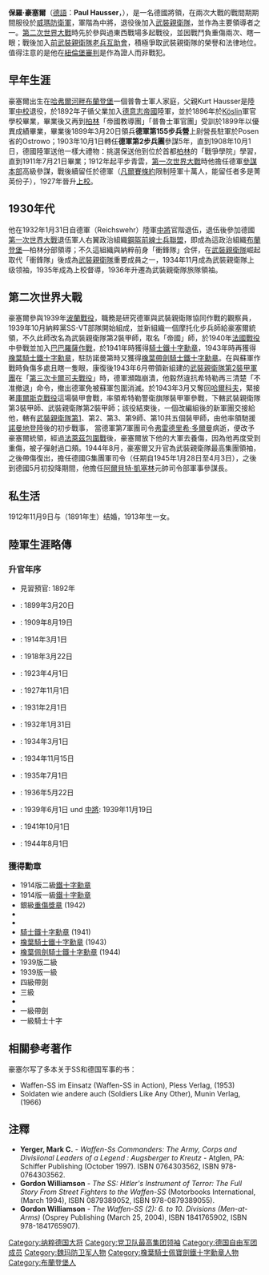 {{Infobox Military Person
|name=保羅·豪塞爾
|lived=1880年10月7日—1972年12月21日
|image=[[File:Bundesarchiv_Bild_146-1973-122-16,_Paul_Hausser.jpg|250px]]
|caption=1943年的保羅·豪塞爾
|placeofbirth=[[德意志帝國|德國]][[普魯士王國|普魯士]][[布蘭登堡省|布蘭登堡省]][[哈弗爾河畔布蘭登堡|布蘭登堡市]]
|placeofdeath=[[西德|西德]][[巴登－符騰堡|巴登－符騰堡]][[路德維希堡|路德維希堡]]
|nickname= 爸爸（Papa）
|allegiance={{flagicon|German Empire}} [[德意志帝國|德意志帝國]]（至1918年）<br>{{flagicon|Germany}} [[威瑪共和|威瑪共和]]（至1933年）<br>{{flagicon|Nazi Germany}} [[納粹德國|納粹德國]]
|branch=[[武裝親衛隊|武裝親衛隊]]
|serviceyears=1892年至1945年
|rank=親衛隊最高集團領袖兼武裝親衛隊大將
|commands=[[親衛隊第2師|親衛隊第2師]]<br>德軍第7軍團
|unit=
|battles=[[第一次世界大戰|第一次世界大戰]]<br>[[第二次世界大戰|第二次世界大戰]]
|awards=[[鐵十字勳章|橡葉帶劍騎士鐵十字勳章]]
|laterwork=}}

'''保羅·豪塞爾'''（[[德語|德語]]：'''Paul Hausser'''，{{bd|1880年|10月7日|1972年|12月21日}}），是一名德國將領，在兩次大戰的戰間期期間服役於[[威瑪防衛軍|威瑪防衛軍]]，軍階為中將，退役後加入[[武裝親衛隊|武裝親衛隊]]，並作為主要領導者之一。[[第二次世界大戰|第二次世界大戰]]時先於參與過東西戰場多起戰役，並因戰鬥負重傷兩次、瞎一眼；戰後加入[[HIAG|前武裝親衛隊老兵互助會]]，積極爭取武裝親衛隊的榮譽和法律地位。值得注意的是他在[[紐倫堡審判|紐倫堡審判]]是作為證人而非戰犯。

==早年生涯==
豪塞爾出生在[[哈弗爾河畔布蘭登堡|哈弗爾河畔布蘭登堡]]一個普魯士軍人家庭，父親Kurt Hausser是陸軍[[中校|中校]]退役，於1892年子循父業加入[[德意志帝國|德意志帝國]]陸軍，並於1896年於[[Köslin|Köslin]]軍官學校畢業，畢業後又再到[[柏林|柏林]]「帝國教導團」「普魯士軍官團」受訓於1899年以優異成績畢業，畢業後1899年3月20日領兵'''德軍第155步兵營'''上尉營長駐軍於Posen省的Ostrowo；1903年10月1日轉任'''德軍第2步兵團'''參謀5年，直到1908年10月1日，德國陸軍送他一樣大禮物：挑選保送他到位於首都[[柏林|柏林]]的「戰爭學院」學習，直到1911年7月21日畢業；1912年起平步青雲，[[第一次世界大戰|第一次世界大戰]]時他擔任德軍[[參謀本部|參謀本部]]高級參謀，戰後續留任於德軍（[[凡爾賽條約|凡爾賽條約]]限制陸軍十萬人，能留任者多是菁英份子），1927年晉升[[上校|上校]]。

==1930年代==

他在1932年1月31日自德軍（Reichswehr）陸軍[[中將|中將]]官階退伍，退伍後參加德國[[第一次世界大戰|第一次世界大戰]]退伍軍人右翼政治組織[[鋼盔前線士兵聯盟|鋼盔前線士兵聯盟]]，即成為這政治組織[[布蘭登堡|布蘭登堡]]—柏林分部領導；不久這組織與納粹前身「衝鋒隊」合併，在[[武裝親衛隊|武裝親衛隊]]崛起取代「衝鋒隊」後成為[[武裝親衛隊|武裝親衛隊]]重要成員之一，1934年11月成為武裝親衛隊上级领袖，1935年成為上校督導，1936年升遷為武裝親衛隊旅隊領袖。

==第二次世界大戰==
豪塞爾參與1939年[[波蘭戰役|波蘭戰役]]，職務是研究德軍與武裝親衛隊協同作戰的觀察員，1939年10月納粹黨SS-VT部隊開始組成，並新組織一個摩托化步兵師給豪塞爾統領，不久此師改名為武裝親衛隊第2裝甲師，取名「帝國」師，於1940年[[法國戰役|法國戰役]]中參戰並加入[[巴巴羅薩作戰|巴巴羅薩作戰]]，於1941年時獲得[[騎士鐵十字勳章|騎士鐵十字勳章]]，1943年時再獲得[[騎士鐵十字勳章#橡葉騎士鐵十字勳章|橡葉騎士鐵十字勳章]]，駐防諾曼第時又獲得[[騎士鐵十字勳章#橡葉帶劍騎士鐵十字勳章|橡葉帶劍騎士鐵十字勳章]]。在與蘇軍作戰時負傷多處且瞎一隻眼，康復後1943年6月帶領新組建的[[親衛隊第二軍|武裝親衛隊第2裝甲軍團]]在「[[第三次卡爾可夫戰役|第三次卡爾可夫戰役]]」時，德軍瀕臨崩潰，他毅然違抗希特勒再三清楚「不准撤退」命令，撤出德軍免被蘇軍包圍消滅。於1943年3月又奪回[[哈爾科夫|哈爾科夫]]，緊接著[[庫爾斯克戰役|庫爾斯克戰役]]這場裝甲會戰，率領希特勒警衛旗隊裝甲軍參戰，下轄武裝親衛隊第3裝甲師、武裝親衛隊第2裝甲師；該役結束後，一個改編組後的新軍團交接給他，轄有[[親衛隊第1師|武裝親衛隊第1]]、第2、第3、第9師、第10共五個裝甲師，由他率領馳援[[諾曼地登陸|諾曼地登陸]]後的初步戰事， 當德軍第7軍團司令[[弗雷德里希·多爾曼|弗雷德里希·多爾曼]]病逝，便改予豪塞爾統領，經過[[法萊茲包圍戰|法萊茲包圍戰]]後，豪塞爾放下他的大軍去養傷，因為他再度受到重傷，被子彈射過口頰。1944年8月，豪塞爾又升官為武裝親衛隊最高集團領袖，之後帶傷復出，擔任德國G集團軍司令（任期自1945年1月28日至4月3日），之後到德國5月初投降期間，他擔任[[阿爾貝特·凱塞林|阿爾貝特·凱塞林]]元帥司令部軍事參謀長。

==私生活==

1912年11月9日与{{lang|de|Elisabeth Gérard}}（1891年生）结婚，1913年生一女。

==陸軍生涯略傳==
===升官年序===

* 見習預官{{lang|de|Kadet}}: 1892年
* {{lang|de|SS-Leutnant}}: 1899年3月20日
* {{lang|de|SS-Oberleutnant}}: 1909年8月19日
* {{lang|de|SS-Hauptsturmführer}}: 1914年3月1日
* {{lang|de|SS-Sturmbannführer}}: 1918年3月22日
* {{lang|de|SS-Oberstleutnant}}: 1923年4月1日
* {{lang|de|SS-Oberst}}: 1927年11月1日
* {{lang|de|SS-Generalmajor}}: 1931年2月1日
* {{lang|de|SS-Charakter als [[Generalleutnant|Generalleutnant]]}}: 1932年1月31日
* {{lang|de|SA-Standartenführer}}: 1934年3月1日
* {{lang|de|SS-Standartenführer}}: 1934年11月15日
* {{lang|de|SS-Oberführer}}: 1935年7月1日
* {{lang|de|SS-[[Brigadeführer|Brigadeführer]]}}: 1936年5月22日
* {{lang|de|SS-[[Gruppenführer|Gruppenführer]]}}: 1939年6月1日 und [[中將|中將]]{{lang|de|Generalleutnant der Waffen-SS}}: 1939年11月19日
* {{lang|de|SS-Obergruppenführer und General der Waffen-SS}}: 1941年10月1日
* {{lang|de|SS-Oberstgruppenführer und Generaloberst der Waffen-SS}}: 1944年8月1日

===獲得勳章===
* 1914版二級[[鐵十字勳章|鐵十字勳章]]
* 1914版一級[[鐵十字勳章|鐵十字勳章]]
* 銀級[[重傷獎章|重傷獎章]] (1942) 
* {{link-en|霍亨索倫家族勳章|House Order of Hohenzollern}}
* {{link-en|黨衛軍榮譽戒指|SS-Ehrenring}}
* [[騎士鐵十字勳章|騎士鐵十字勳章]] (1941)
* [[騎士鐵十字勳章#橡葉騎士鐵十字勳章|橡葉騎士鐵十字勳章]] (1943)
* [[騎士鐵十字勳章#橡葉佩劍騎士鐵十字勳章|橡葉佩劍騎士鐵十字勳章]] (1944)
*1939版二級{{link-en|鐵十字勳章扣環|Clasp to the Iron Cross}}
*1939版一級{{link-en|鐵十字勳章扣環|Clasp to the Iron Cross}}
*四級帶劍{{link-en|巴伐利亞軍功勳章|Military Merit Order (Bavaria)}}
*三級{{link-en|奧地利鐵冠勳章|Order of the Iron Crown (Austria)}}
*{{link-en|腓特烈十字勳章|Frederickscross}}
*一級帶劍{{link-en|腓特烈勳章|Friedrich Order}}
*一級騎士十字{{link-en|阿爾伯特勳章|Albert Order}}

==相關參考著作==
豪塞尔写了多本关于SS和德国军事的书：
*Waffen-SS im Einsatz (Waffen-SS in Action), Pless Verlag, {{lang|de|Göttingen}} (1953)
*Soldaten wie andere auch (Soldiers Like Any Other), Munin Verlag, {{lang|de|Osnabrück}} (1966)

==注釋==
* '''Yerger, Mark C.''' - ''Waffen-Ss Commanders: The Army, Corps and Divisiional Leaders of a Legend : Augsberger to Kreutz'' - Atglen, PA: Schiffer Publishing (October 1997). ISBN 0764303562, ISBN 978-0764303562.
*'''Gordon Williamson''' -  ''The SS: Hitler's Instrument of Terror: The Full Story From Street Fighters to the Waffen-SS '' (Motorbooks International, (March 1994), ISBN 0879389052, ISBN 978-0879389055).
*'''Gordon Williamson''' -  ''The Waffen-SS (2): 6. to 10. Divisions (Men-at-Arms) '' (Osprey Publishing (March 25, 2004), ISBN 1841765902, ISBN 978-1841765907).

{{start box}}

{{succession box|
before= 無|
after= 武裝親衛隊 上將 [[畢特利希|畢特利希]]|
title= [[武裝親衛隊|武裝親衛隊]]第2裝甲師  師長
years=1939年10月9日 - 1941年10月14日
}}

{{succession box|
before= 無|
after= 武裝親衛隊 上级集團領袖 [[畢特利希|畢特利希]]|
title= 武裝親衛隊第2裝甲軍團 指揮|
years=1942年9月14日 - 1944年6月28日
}}
{{succession box|
before= [[上將|上將]] [[弗雷德里希·多尔曼|弗雷德里希·多尔曼]]|
after= 裝甲兵上將[[海因里希·艾伯巴赫|海因里希·艾伯巴赫]]|
title= 德軍第7軍 司令員|
years=1944年6月28日 - 1944年8月20日
}}
{{succession box|
before=武裝親衛隊全國領袖 [[希姆萊|希姆萊]]|
after= 無|
title= 上[[萊茵河|萊茵河]]軍團 司令員|
years=1945年1月23日 - 1945年4月3日
}}
{{succession box|
before= [[大將|大將]] [[約翰內斯·布拉斯科維茨|約翰內斯·布拉斯科維茨]]|
after= 上將 [[Friedrich_Schulz|Friedrich Schulz]]|
title= 德軍G線方面集團軍群 司令員|
years=1945年1月23日 - 1945年4月3日
}}
{{end box}}


{{DEFAULTSORT:Hausser, Paul}}
{{親衛隊最高集團領袖}}
{{納粹德國大將}}
{{Authority control}}
[[Category:纳粹德国大将|Category:纳粹德国大将]]
[[Category:党卫队最高集团领袖|Category:党卫队最高集团领袖]]
[[Category:德国自由军团成员|Category:德国自由军团成员]]
[[Category:魏玛防卫军人物|Category:魏玛防卫军人物]]
[[Category:橡葉騎士佩寶劍鐵十字勳章人物|Category:橡葉騎士佩寶劍鐵十字勳章人物]]
[[Category:布蘭登堡人|Category:布蘭登堡人]]